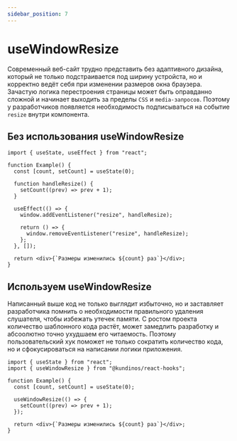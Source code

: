 ```yaml
---
sidebar_position: 7
---
```



# useWindowResize

Современный веб-сайт трудно представить без адаптивного дизайна, который не только подстраивается под ширину устройста,
но и корректно ведёт себя при изменении размеров окна браузера. Зачастую логика перестроения страницы может быть оправданно сложной и
начинает выходить за пределы `CSS` и `media-запросов`. Поэтому у разработчиков появляется необходимость подписываться на событие `resize`
внутри компонента.

## Без использования useWindowResize

```tsx
import { useState, useEffect } from "react";

function Example() {
  const [count, setCount] = useState(0);

  function handleResize() {
    setCount((prev) => prev + 1);
  }

  useEffect(() => {
    window.addEventListener("resize", handleResize);

    return () => {
      window.removeEventListener("resize", handleResize);
    };
  }, []);

  return <div>{`Размеры изменились ${count} раз`}</div>;
}
```

## Используем useWindowResize

Написанный выше код не только выглядит избыточно, но и заставляет разработчика помнить о необходимости правильного удаления слушателя, чтобы избежать утечек памяти. С ростом проекта количество шаблонного кода растёт, может замедлить разработку и абсоолютно точно ухудшаем его читаемость. Поэтому пользовательский хук поможет не только сократить количество кода, но и сфокусироваться на написании логики приложения.

```tsx
import { useState } from "react";
import { useWindowResize } from "@kundinos/react-hooks";

function Example() {
  const [count, setCount] = useState(0);

  useWindowResize(() => {
    setCount((prev) => prev + 1);
  });

  return <div>{`Размеры изменились ${count} раз`}</div>;
}
```

<ExampleWrapper>
  <SimpleExample />
</ExampleWrapper>

